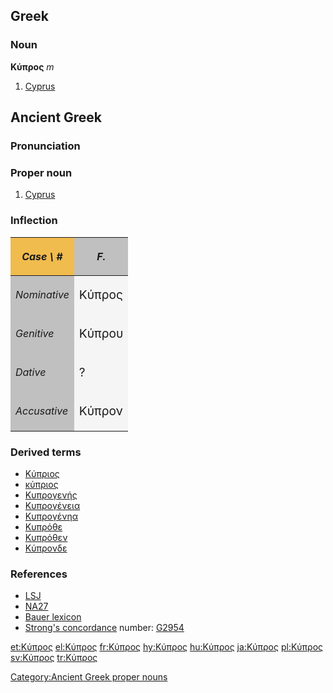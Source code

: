 {{wikipedia|Cyprus}}
==Greek==
===Noun===
'''Κύπρος''' ''m''

#[[Cyprus]]

==Ancient Greek==

===Pronunciation===
{{grc-ipa-ckb|kýpros|ˈkypros|ˈkipros}}

===Proper noun===
{{grc-pnoun|Κύπρου|f|second|Kupros}}

#[[Cyprus]]

===Inflection===
{| cellpadding="5" border="1"
!style="background:#F1BC4E;"| ''Case \ #''
!style="background:#C0C0C0;"| ''F.''
|-
!style="background:#C0C0C0;"| ''Nominative''
|style="background:#F5F5F5;"| <big>Κύπρος 
|-
!style="background:#C0C0C0;"| ''Genitive''
|style="background:#F5F5F5;"| <big>Κύπρου
|-
!style="background:#C0C0C0;"| ''Dative''
|style="background:#F5F5F5;"| <big>?
|-
!style="background:#C0C0C0;"| ''Accusative''
|style="background:#F5F5F5;"| <big>Κύπρον 
|}

===Derived terms===
*[[Κύπριος]]
*[[κύπριος]]
*[[Κυπρογενής]]
*[[Κυπρογένεια]]
*[[Κυπρογένηα]]
*[[Κυπρόθε]]
*[[Κυπρόθεν]]
*[[Κύπρονδε]]

===References===
*[[:w:LSJ|LSJ]]
*[[:w:Novum Testamentum Graece|NA27]]
*[[:w:Bauer lexicon|Bauer lexicon]]
*[[Strong's concordance]] number:  [http://www.biblestudytools.net/Lexicons/Greek/grk.cgi?number=2954&version=kjv G2954]

[[Category:Ancient Greek proper nouns]]

[[et:Κύπρος]]
[[el:Κύπρος]]
[[fr:Κύπρος]]
[[hy:Κύπρος]]
[[hu:Κύπρος]]
[[ja:Κύπρος]]
[[pl:Κύπρος]]
[[sv:Κύπρος]]
[[tr:Κύπρος]]
